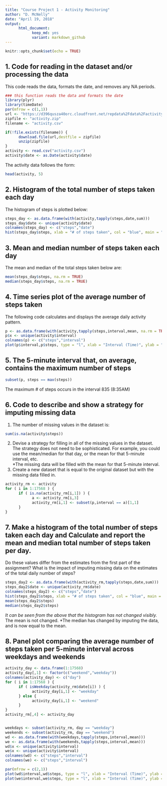 ```yaml
---
title: "Course Project 1 - Activity Monitoring"
author: "D. McNelly"
date: "April 19, 2018"
output:
      html_document:
            keep_md: yes
            variant: markdown_github
---
```


```r
knitr::opts_chunk$set(echo = TRUE)
```

## 1. Code for reading in the dataset and/or processing the data
This code reads the data, formats the date, and removes any NA periods.
```r
### this function reads the data and formats the date
library(plyr)
library(timeDate)
par(mfrow = c(1,1))
url <- "https://d396qusza40orc.cloudfront.net/repdata%2Fdata%2Factivity.zip"
zipfile <- "activity.zip"
filename <- "activity.csv"

if(!file.exists(filename)) {
      download.file(url,destfile = zipfile)
      unzip(zipfile)
}
activity <- read.csv("activity.csv")
activity$date <- as.Date(activity$date)
```



The activity data follows the form:
```r
head(activity, 5)
```
  
  
  
## 2. Histogram of the total number of steps taken each day  
The histogram of steps is plotted below:
```r
steps_day <- as.data.frame(with(activity,tapply(steps,date,sum)))
steps_day$date <- unique(activity$date)
colnames(steps_day) <- c("steps","date")
hist(steps_day$steps, xlab = "# of steps taken", col = "blue", main = "Histogram of Number of Steps Taken Per Day", breaks = 15)
```
  

## 3. Mean and median number of steps taken each day
The mean and median of the total steps taken below are:  

```r
mean(steps_day$steps, na.rm = TRUE)
median(steps_day$steps, na.rm = TRUE)
```

## 4. Time series plot of the average number of steps taken
The following code calculates and displays the average daily activity pattern.  
```r
p <- as.data.frame(with(activity,tapply(steps,interval,mean, na.rm = TRUE)))
p$x <- unique(activity$interval)
colnames(p) <- c("steps","interval")
plot(p$interval,p$steps, type = "l", xlab = "Interval (Time)", ylab = "Mean # of Steps", main = "Average number of steps per time period")
```

## 5. The 5-minute interval that, on average, contains the maximum number of steps

```r
subset(p, steps == max(steps))
```
The maximum # of steps occurs in the interval 835 (8:35AM)


## 6. Code to describe and show a strategy for imputing missing data
1. The number of missing values in the dataset is:
```r
sum(is.na(activity$steps))
```
  
2. Devise a strategy for filling in all of the missing values in the dataset. The strategy does not need to be sophisticated. For example, you could use the mean/median for that day, or the mean for that 5-minute interval, etc.     
  *The missing data will be filled with the mean for that 5-minute interval.  
3. Create a new dataset that is equal to the original dataset but with the missing data filled in.
```r
activity_rm <- activity
for ( i in 1:17568 ) {
      if ( is.na(activity_rm[i,1]) ) {
            a <- activity_rm[i,3] 
            activity_rm[i,1] <- subset(p,interval == a)[1,1]
      }
}
```

## 7. Make a histogram of the total number of steps taken each day and Calculate and report the mean and median total number of steps taken per day. 
Do these values differ from the estimates from the first part of the assignment? What is the impact of imputing missing data on the estimates of the total daily number of steps?
```r
steps_day2 <- as.data.frame(with(activity_rm,tapply(steps,date,sum)))
steps_day2$date <- unique(activity_rm$date)
colnames(steps_day2) <- c("steps","date")
hist(steps_day2$steps, xlab = "# of steps taken", col = "blue", main = "Histogram of Number of Steps Taken Per Day", breaks = 15)
mean(steps_day2$steps)
median(steps_day2$steps)
```
  
  *It can be seen from the above that the histogram has not changed visibly.
  *The mean is not changed.
  *The median has changed by imputing the data, and is now equal to the mean.


## 8. Panel plot comparing the average number of steps taken per 5-minute interval across weekdays and weekends
```r
activity_day <- data.frame(1:17568)
activity_day[,1] <- factor(c("weekend","weekday"))
colnames(activity_day) <- c("day")
for ( i in 1:17568 ) {
      if ( isWeekday(activity_rm$date[i]) ) {
            activity_day[i,1] <- "weekday"
      } else {
            activity_day[i,1] <- "weekend"
      }
}
activity_rm[,4] <- activity_day


weekdays <- subset(activity_rm, day == "weekday")
weekends <- subset(activity_rm, day == "weekend")
wd <- as.data.frame(with(weekdays,tapply(steps,interval,mean)))
we <- as.data.frame(with(weekends,tapply(steps,interval,mean)))
wd$x <- unique(activity$interval)
we$x <- unique(activity$interval)
colnames(wd) <- c("steps","interval")
colnames(we) <- c("steps","interval")

par(mfrow = c(2,1))
plot(wd$interval,wd$steps, type = "l", xlab = "Interval (Time)", ylab = "Mean # of Steps", main = "Average number of steps, weekday")
plot(we$interval,we$steps, type = "l", xlab = "Interval (Time)", ylab = "Mean # of Steps", main = "Average number of steps, weekend")
```








